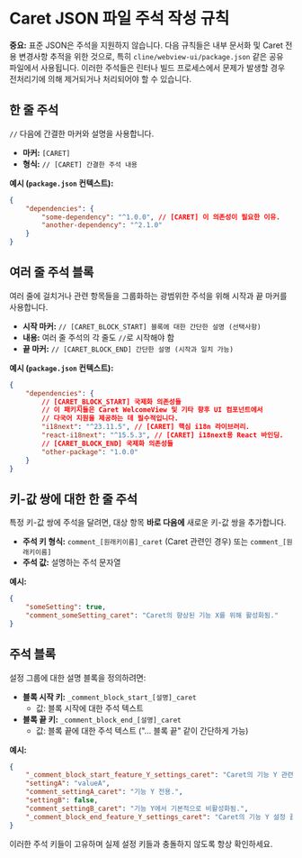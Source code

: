 # Caret JSON 파일 주석 작성 규칙

**중요:** 표준 JSON은 주석을 지원하지 않습니다. 다음 규칙들은 내부 문서화 및 Caret 전용 변경사항 추적을 위한 것으로, 특히 `cline/webview-ui/package.json` 같은 공유 파일에서 사용됩니다. 이러한 주석들은 린터나 빌드 프로세스에서 문제가 발생할 경우 전처리기에 의해 제거되거나 처리되어야 할 수 있습니다.

## 한 줄 주석

`//` 다음에 간결한 마커와 설명을 사용합니다.

-   **마커:** `[CARET]`
-   **형식:** `// [CARET] 간결한 주석 내용`

**예시 (`package.json` 컨텍스트):**

```json
{
	"dependencies": {
		"some-dependency": "^1.0.0", // [CARET] 이 의존성이 필요한 이유.
		"another-dependency": "^2.1.0"
	}
}
```

## 여러 줄 주석 블록

여러 줄에 걸치거나 관련 항목들을 그룹화하는 광범위한 주석을 위해 시작과 끝 마커를 사용합니다.

-   **시작 마커:** `// [CARET_BLOCK_START] 블록에 대한 간단한 설명 (선택사항)`
-   **내용:** 여러 줄 주석의 각 줄도 `//`로 시작해야 함
-   **끝 마커:** `// [CARET_BLOCK_END] 간단한 설명 (시작과 일치 가능)`

**예시 (`package.json` 컨텍스트):**

```json
{
	"dependencies": {
		// [CARET_BLOCK_START] 국제화 의존성들
		// 이 패키지들은 Caret WelcomeView 및 기타 향후 UI 컴포넌트에서
		// 다국어 지원을 제공하는 데 필수적입니다.
		"i18next": "^23.11.5", // [CARET] 핵심 i18n 라이브러리.
		"react-i18next": "^15.5.3", // [CARET] i18next용 React 바인딩.
		// [CARET_BLOCK_END] 국제화 의존성들
		"other-package": "1.0.0"
	}
}
```

## 키-값 쌍에 대한 한 줄 주석

특정 키-값 쌍에 주석을 달려면, 대상 항목 **바로 다음에** 새로운 키-값 쌍을 추가합니다.

-   **주석 키 형식:** `comment_[원래키이름]_caret` (Caret 관련인 경우) 또는 `comment_[원래키이름]`
-   **주석 값:** 설명하는 주석 문자열

**예시:**

```json
{
	"someSetting": true,
	"comment_someSetting_caret": "Caret의 향상된 기능 X를 위해 활성화됨."
}
```

## 주석 블록

설정 그룹에 대한 설명 블록을 정의하려면:

-   **블록 시작 키:** `_comment_block_start_[설명]_caret`
    -   값: 블록 시작에 대한 주석 텍스트
-   **블록 끝 키:** `_comment_block_end_[설명]_caret`
    -   값: 블록 끝에 대한 주석 텍스트 ("... 블록 끝" 같이 간단하게 가능)

**예시:**

```json
{
	"_comment_block_start_feature_Y_settings_caret": "Caret의 기능 Y 관련 설정들.",
	"settingA": "valueA",
	"comment_settingA_caret": "기능 Y 전용.",
	"settingB": false,
	"comment_settingB_caret": "기능 Y에서 기본적으로 비활성화됨.",
	"_comment_block_end_feature_Y_settings_caret": "Caret의 기능 Y 설정 끝."
}
```

이러한 주석 키들이 고유하며 실제 설정 키들과 충돌하지 않도록 항상 확인하세요.
